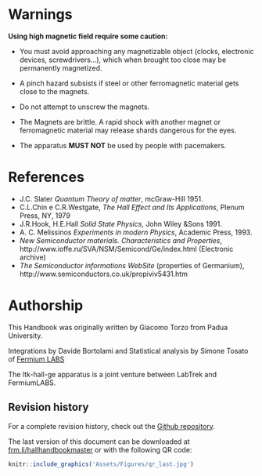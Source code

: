 

# Warnings

**Using high magnetic field require some caution:**

* You must avoid approaching any magnetizable object (clocks, electronic devices, screwdrivers...), which when brought too close may be permanently magnetized.

* A pinch hazard subsists if steel or other ferromagnetic material gets close to the magnets.

* Do not attempt to unscrew the magnets.

* The Magnets are brittle. A rapid shock with another magnet or ferromagnetic material may release shards dangerous for the eyes.

* The apparatus **MUST NOT** be used by people with pacemakers.



# References

* J.C. Slater *Quantum Theory of matter*, mcGraw-Hill 1951.
* C.L.Chin e C.R.Westgate, *The Hall Effect and Its Applications*, Plenum Press, NY, 1979
* J.R.Hook, H.E.Hall *Solid State Physics*, John Wiley &Sons 1991.
* A. C. Melissinos *Experiments in modern Physics*, Academic Press, 1993.
* *New Semiconductor materials. Characteristics and Properties*, 
    \newline http://www.ioffe.ru/SVA/NSM/Semicond/Ge/index.html (Electronic archive)
* *The Semiconductor informations WebSite* (properties of Germanium), 
    \newline http://www.semiconductors.co.uk/propiviv5431.htm

# Authorship
This Handbook was originally written by Giacomo Torzo from Padua University.

Integrations by Davide Bortolami and Statistical analysis by Simone Tosato of [Fermium LABS](http://fermiumlabs.com)

The ltk-hall-ge apparatus is a joint venture between LabTrek and FermiumLABS. 

## Revision history
For a complete revision history, check out the [Github repository](https://github.com/fermiumlabs/Hall-effect-apparatus/commits/master).

The last version of this document can be downloaded at [frm.li/hallhandbookmaster](https://frm.li/hallhandbookmaster) or with the following QR code:



```r
knitr::include_graphics('Assets/Figures/qr_last.jpg')
```
